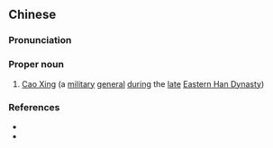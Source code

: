 ==Chinese==
{{zh-forms}}

===Pronunciation===
{{zh-pron
|m=Cáo Xìng
|cat=pn
}}

===Proper noun===
{{zh-proper noun}}

# [[w:Cao Xing|Cao Xing]] (a [[military]] [[general]] [[during]] the [[late]] [[w:Han Dynasty|Eastern Han Dynasty]])

===References===
* {{pedialite|曹性|lang=zh}}
* {{pedialite|Cao Xing}}